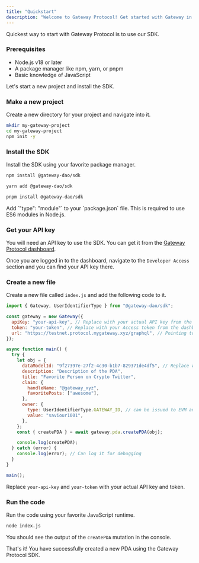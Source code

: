 ```yaml
---
title: "Quickstart"
description: "Welcome to Gateway Protocol! Get started with Gateway in minutes"
---
```


Quickest way to start with Gateway Protocol is to use our SDK.

### Prerequisites

- Node.js v18 or later
- A package manager like npm, yarn, or pnpm
- Basic knowledge of JavaScript

Let's start a new project and install the SDK.

### Make a new project

Create a new directory for your project and navigate into it.

```bash
mkdir my-gateway-project
cd my-gateway-project
npm init -y
```

### Install the SDK

Install the SDK using your favorite package manager.

<CodeGroup>

```bash npm
npm install @gateway-dao/sdk
```

```bash yarn
yarn add @gateway-dao/sdk
```

```bash pnpm
pnpm install @gateway-dao/sdk
```

</CodeGroup>

<Note>
  Add `"type": "module"` to your `package.json` file. This is required to use
  ES6 modules in Node.js.
</Note>

### Get your API key

You will need an API key to use the SDK. You can get it from the [Gateway Protocol dashboard](https://mygateway.xyz/login).

Once you are logged in to the dashboard, navigate to the `Developer Access` section and you can find your API key there.

### Create a new file

Create a new file called `index.js` and add the following code to it.

```javascript
import { Gateway, UserIdentifierType } from "@gateway-dao/sdk";

const gateway = new Gateway({
  apiKey: "your-api-key", // Replace with your actual API key from the dashboard
  token: "your-token", // Replace with your Access token from the dashboard
  url: "https://testnet.protocol.mygateway.xyz/graphql", // Pointing to testnet
});

async function main() {
  try {
    let obj = {
      dataModelId: "9f27397e-27f2-4c30-b1b7-829371de4df5", // Replace with the data model id you want to use
      description: "Description of the PDA",
      title: "Favorite Person on Crypto Twitter",
      claim: {
        handleName: "@gateway_xyz",
        favoritePosts: ["awesome"],
      },
      owner: {
        type: UserIdentifierType.GATEWAY_ID, // can be issued to EVM and Solana addresses as well
        value: "saviour1001",
      },
    };
    const { createPDA } = await gateway.pda.createPDA(obj);

    console.log(createPDA);
  } catch (error) {
    console.log(error); // Can log it for debugging
  }
}

main();
```

Replace `your-api-key` and `your-token` with your actual API key and token.

### Run the code

Run the code using your favorite JavaScript runtime.

```bash
node index.js
```

You should see the output of the `createPDA` mutation in the console.

That's it! You have successfully created a new PDA using the Gateway Protocol SDK.
